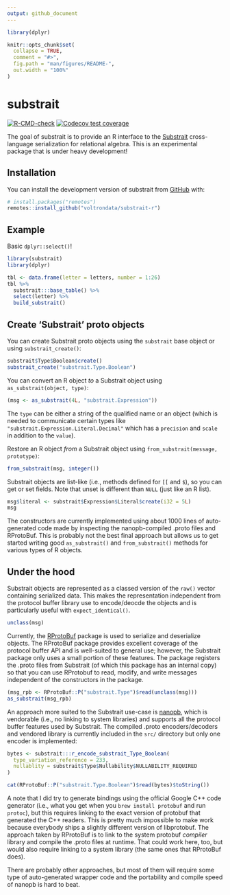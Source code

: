 ```yaml
---
output: github_document
---
```


<!-- README.md is generated from README.Rmd. Please edit that file -->

```r
library(dplyr)

knitr::opts_chunk$set(
  collapse = TRUE,
  comment = "#>",
  fig.path = "man/figures/README-",
  out.width = "100%"
)
```

# substrait

<!-- badges: start -->
[![R-CMD-check](https://github.com/voltrondata/substrait-r/workflows/R-CMD-check/badge.svg)](https://github.com/voltrondata/substrait-r/actions)
[![Codecov test coverage](https://codecov.io/gh/voltrondata/substrait-r/branch/master/graph/badge.svg)](https://app.codecov.io/gh/voltrondata/substrait-r?branch=master)
<!-- badges: end -->

The goal of substrait is to provide an R interface to the [Substrait](https://substrait.io) cross-language serialization for relational algebra. This is an experimental package that is under heavy development!

## Installation

You can install the development version of substrait from [GitHub](https://github.com/) with:

``` r
# install.packages("remotes")
remotes::install_github("voltrondata/substrait-r")
```

## Example

Basic `dplyr::select()`!

```r
library(substrait)
library(dplyr)

tbl <- data.frame(letter = letters, number = 1:26)
tbl %>% 
  substrait:::base_table() %>% 
  select(letter) %>% 
  build_substrait()
```

## Create 'Substrait' proto objects

You can create Substrait proto objects using the `substrait` base object or using `substrait_create()`:

```r
substrait$Type$Boolean$create()
substrait_create("substrait.Type.Boolean")
```

You can convert an R object *to* a Substrait object using `as_substrait(object, type)`:

```r
(msg <- as_substrait(4L, "substrait.Expression"))
```

The `type` can be either a string of the qualified name or an object (which is needed to communicate certain types like `"substrait.Expression.Literal.Decimal"` which has a `precision` and `scale` in addition to the `value`).

Restore an R object *from* a Substrait object using `from_substrait(message, prototype)`:

```r
from_substrait(msg, integer())
```

Substrait objects are list-like (i.e., methods defined for `[[` and `$`), so you can get or set fields. Note that unset is different than `NULL` (just like an R list).

```r
msg$literal <- substrait$Expression$Literal$create(i32 = 5L)
msg
```

The constructors are currently implemented using about 1000 lines of auto-generated code made by inspecting the nanopb-compiled .proto files and RProtoBuf. This is probably not the best final approach but allows us to get started writing good `as_substrait()` and `from_substrait()` methods for various types of R objects.

## Under the hood

Substrait objects are represented as a classed version of the `raw()` vector containing serialized data. This makes the representation independent from the protocol buffer library use to encode/deocde the objects and is particularly useful with `expect_identical()`.

```r
unclass(msg)
```

Currently, the [RProtoBuf](https://cran.r-project.org/package=RProtoBuf) package is used to serialize and deserialize objects. The RProtoBuf package provides excellent coverage of the protocol buffer API and is well-suited to general use; however, the Substrait package only uses a small portion of these features. The package registers the .proto files from Substrait (of which this package has an internal copy) so that you can use RProtobuf to read, modify, and write messages independent of the constructors in the package.

```r
(msg_rpb <- RProtoBuf::P("substrait.Type")$read(unclass(msg)))
as_substrait(msg_rpb)
```

An approach more suited to the Substrait use-case is [nanopb](https://github.com/nanopb/nanopb), which is vendorable (i.e., no linking to system libraries) and supports all the protocol buffer features used by Substrait. The compiled .proto encoders/decoders and vendored library is currently included in the `src/` directory but only one encoder is implemented:

```r
bytes <- substrait:::r_encode_substrait_Type_Boolean(
  type_variation_reference = 233,
  nullablity = substrait$Type$Nullability$NULLABILITY_REQUIRED
)

cat(RProtoBuf::P("substrait.Type.Boolean")$read(bytes)$toString())
```

A note that I did try to generate bindings using the official Google C++ code generator (i.e., what you get when you `brew install protobuf` and run `protoc`), but this requires linking to the exact version of protobuf that generated the C++ readers. This is pretty much impossible to make work because everybody ships a slightly different version of libprotobuf. The approach taken by RProtoBuf is to link to the system protobuf *compiler* library and compile the .proto files at runtime. That could work here, too, but would also require linking to a system library (the same ones that RProtoBuf does).

There are probably other approaches, but most of them will require some type of auto-generated wrapper code and the portability and compile speed of nanopb is hard to beat.
